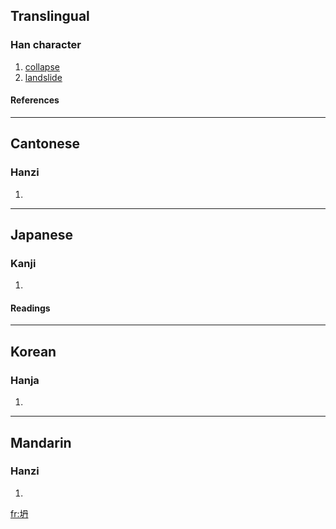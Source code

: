 ==Translingual==
===Han character===
{{Han char|rn=32|rad=土|as=04|sn=7|four=4714<sub>0</sub>|canj=土月卜 (GBY)}}
# [[collapse]]
# [[landslide]]
====References====
{{Han ref|kx=0225.100|dkj=04927|dj=0460.030|hdz=10425.050|uh=574D|ud=22349|bh=A77E|bd=42878}}
----
==Cantonese==
===Hanzi===
{{yue-hanzi|jyut=|y=taan1}}
# {{defn|Cantonese}}
----
==Japanese==
===Kanji===
{{ja-kanji|grade=|rs=土04}}
# {{defn|Japanese}} 
====Readings====
{{ja-readings|on=[[たん]] (tan), [[とん]] (ton)|kun=}}
----
==Korean==
===Hanja===
{{ko-hanja|hangeul=담|rv=dam|mr=tam}}
# {{defn|Korean}}
----
==Mandarin==
===Hanzi===
{{cmn-hanzi|pin=[[tān]] ([[tan1]])|wg=t'an<sup>1</sup>}}
# {{defn|Mandarin}}

[[fr:坍]]